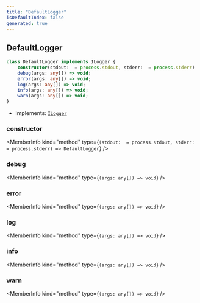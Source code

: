 ```yaml
---
title: "DefaultLogger"
isDefaultIndex: false
generated: true
---
```



<!-- This file was generated from the CommandKit source. Do not modify. Instead, re-run the "docgen" script -->


## DefaultLogger

<GenerationInfo sourceFile="packages/commandkit/src/logger/DefaultLogger.ts" sourceLine="45" packageName="commandkit" />



```ts title="Signature"
class DefaultLogger implements ILogger {
    constructor(stdout:  = process.stdout, stderr:  = process.stderr)
    debug(args: any[]) => void;
    error(args: any[]) => void;
    log(args: any[]) => void;
    info(args: any[]) => void;
    warn(args: any[]) => void;
}
```
* Implements: <code><a href='/docs/next/api-reference/commandkit/interfaces/ilogger#ilogger'>ILogger</a></code>



<div className="members-wrapper">

### constructor

<MemberInfo kind="method" type={`(stdout:  = process.stdout, stderr:  = process.stderr) => DefaultLogger`}   />


### debug

<MemberInfo kind="method" type={`(args: any[]) => void`}   />


### error

<MemberInfo kind="method" type={`(args: any[]) => void`}   />


### log

<MemberInfo kind="method" type={`(args: any[]) => void`}   />


### info

<MemberInfo kind="method" type={`(args: any[]) => void`}   />


### warn

<MemberInfo kind="method" type={`(args: any[]) => void`}   />




</div>
